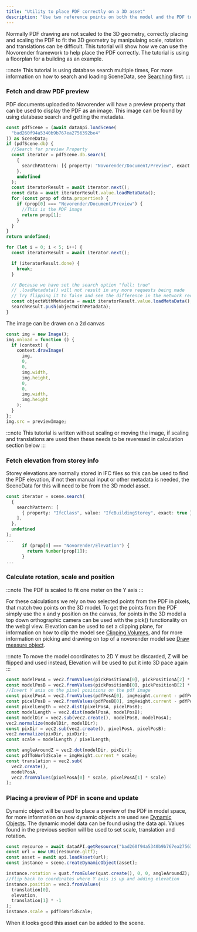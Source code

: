 ```yaml
---
title: "Utility to place PDF correctly on a 3D asset"
description: "Use two reference points on both the model and the PDF to place and scale the PDF in 3D space"
---
```



Normally PDF drawing are not scaled to the 3D geometry, correctly placing and scaling the PDF to fit the 3D geometry
by manipulaing scale, rotation and translations can be difficult. This tutorial will show how we can use the Novorender framework
to help place the PDF correctly. The tutorial is using a floorplan for a building as an example.

:::note
This tutorial is using database search multiple times, For more information on how to search and loading SceneData, see [Searching](./searching) first.
:::

### Fetch and draw PDF preview

PDF documents uploaded to Novorender will have a preview property that can be used to display the PDF as an image.
This image can be found by using database search and getting the metadata.

```typescript
const pdfScene = (await dataApi.loadScene(
  "bad260f94a5340b9b767ea2756392be4"
)) as SceneData;
if (pdfScene.db) {
  //Search for preview Property
  const iterator = pdfScene.db.search(
    {
      searchPattern: [{ property: "Novorender/Document/Preview", exact: true }],
    },
    undefined
  );
  const iteratorResult = await iterator.next();
  const data = await iteratorResult.value.loadMetaData();
  for (const prop of data.properties) {
    if (prop[0] === "Novorender/Document/Preview") {
      //This is the PDF image
      return prop[1];
    }
  }
}
return undefined;

for (let i = 0; i < 5; i++) {
  const iteratorResult = await iterator.next();

  if (iteratorResult.done) {
    break;
  }

  // Because we have set the search option "full: true"
  // .loadMetadata() will not result in any more requests being made
  // Try flipping it to false and see the difference in the network request log
  const objectWithMetadata = await iteratorResult.value.loadMetaData();
  searchResult.push(objectWithMetadata);
}
```

The image can be drawn on a 2d canvas

```typescript
const img = new Image();
img.onload = function () {
  if (context) {
    context.drawImage(
      img,
      0,
      0,
      img.width,
      img.height,
      0,
      0,
      img.width,
      img.height
    );
  }
};
img.src = previewImage;
```

:::note
This tutorial is written without scaling or moving the image, if scaling and translations are used then these needs to be reveresed in
calculation section below
:::

### Fetch elevation from storey info

Storey elevations are normally stored in IFC files so this can be used to find the PDF elevation,
if not then manual input or other metadata is needed, the SceneData for this will need to be from the 3D model asset.

```typescript
const iterator = scene.search(
  {
    searchPattern: [
      { property: "IfcClass", value: "IfcBuildingStorey", exact: true },
    ],
  },
  undefined
);
...
      if (prop[0] === "Novorender/Elevation") {
        return Number(prop[1]);
      }
...
```

### Calculate rotation, scale and position

:::note
The PDF is scaled to fit one meter on the Y axis
:::

For these calculations we rely on two selected points from the PDF in pixels, that match two points on the 3D model.
To get the points from the PDF simply use the x and y position on the canvas, for points in the 3D model a top down
orthographic camera can be used with the pick() functionality on the webgl view. Elevation can be used to set a clipping plane,
for information on how to clip the model see [Clipping Volumes](./clipping_volumes), and for more information on
picking and drawing on top of a novorender model see [Draw measure object](./drawing2D).

:::note
To move the model coordinates to 2D Y must be discarded, Z will be flipped and used instead,
Elevation will be used to put it into 3D pace again
:::

```typescript
const modelPosA = vec2.fromValues(pickPositionA[0], pickPositionA[2] * -1);
const modelPosB = vec2.fromValues(pickPositionB[0], pickPositionB[2] * -1);
//Invert Y axis on the pixel positions on the pdf image
const pixelPosA = vec2.fromValues(pdfPosA[0], imgHeight.current - pdfPosA[1]);
const picelPosB = vec2.fromValues(pdfPosB[0], imgHeight.current - pdfPosB[1]);
const pixelLength = vec2.dist(pixelPosA, picelPosB);
const modelLength = vec2.dist(modelPosA, modelPosB);
const modelDir = vec2.sub(vec2.create(), modelPosB, modelPosA);
vec2.normalize(modelDir, modelDir);
const pixDir = vec2.sub(vec2.create(), pixelPosA, picelPosB);
vec2.normalize(pixDir, pixDir);
const scale = modelLength / pixelLength;

const angleAroundZ = vec2.dot(modelDir, pixDir);
const pdfToWorldScale = imgHeight.current * scale;
const translation = vec2.sub(
  vec2.create(),
  modelPosA,
  vec2.fromValues(pixelPosA[0] * scale, pixelPosA[1] * scale)
);
```

### Placing a preview of PDF in scene and update

Dynamic object will be used to place a preview of the PDF in model space, for more information on how dynamic objects are used
see [Dynamic Objects](./dynamic_objects). The dynamic model data can be found using the data api. Values found in the previous
section will be used to set scale, translation and rotation.

```typescript
const resource = await dataAPI.getResource("bad260f94a5340b9b767ea2756392be4");
const url = new URL(resource.gltf);
const asset = await api.loadAsset(url);
const instance = scene.createDynamicObject(asset);

instance.rotation = quat.fromEuler(quat.create(), 0, 0, angleAroundZ);
//flip back to coordinates where Y axis is up and adding elevation
instance.position = vec3.fromValues(
  translation[0],
  elevation,
  translation[1] * -1
);
instance.scale = pdfToWorldScale;
```

When it looks good this asset can be added to the scene.
